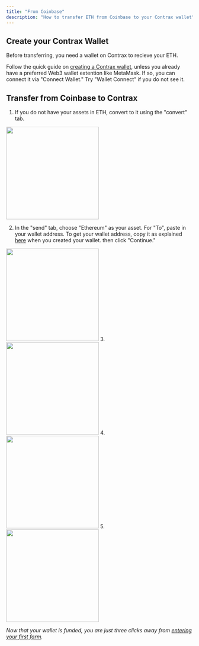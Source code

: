 ```yaml
---
title: "From Coinbase"
description: "How to transfer ETH from Coinbase to your Contrax wallet"
---
```


## Create your Contrax Wallet

Before transferring, you need a wallet on Contrax to recieve your ETH.

Follow the quick guide on [creating a Contrax wallet](../start/wallet-setup), unless you already have a preferred Web3 wallet extention like MetaMask. If so, you can connect it via "Connect Wallet." Try "Wallet Connect" if you do not see it.

## Transfer from Coinbase to Contrax

1. If you do not have your assets in ETH, convert to it using the "convert" tab.

<img height="250" width="250" src="/images/Coinbase/1.jpg" />

2. In the "send" tab, choose "Ethereum" as your asset. For "To", paste in your wallet address.
   To get your wallet address, copy it as explained [here](../start/wallet-setup) when you created your wallet.
   then click "Continue."

<img height="250" width="250" src="/images/Coinbase/2.jpg" />
3. <img height="250" width="250" src="/images/Coinbase/3.jpg" />
4. <img height="250" width="250" src="/images/Coinbase/4.jpg" />
5. <img height="250" width="250" src="/images/Coinbase/5.jpg" />

_Now that your wallet is funded, you are just three clicks away from [entering your first farm](../contrax-dapp/farms)._
